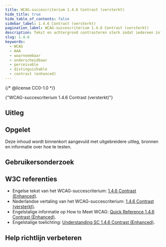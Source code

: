 ```yaml
---
title: WCAG-succescriterium 1.4.6 Contrast (versterkt)
hide_title: true
hide_table_of_contents: false
sidebar_label: 1.4.6 Contrast (versterkt)
pagination_label: WCAG-succescriterium 1.4.6 Contrast (versterkt)
description: Tekst en achtergrond contrasteren sterk zodat iedereen informatie kan onderscheiden.
slug: 1.4.6
keywords:
  - WCAG
  - AAA
  - waarneembaar
  - onderscheidbaar
  - perceivable
  - distinguishable
  - contrast (enhanced)
---
```


{/* @license CC0-1.0 */}


<WcagHeadingGroup level={1} conformanceLevel="Niveau AAA">
  {"WCAG-succescriterium 1.4.6 Contrast (versterkt)"}
</WcagHeadingGroup>

<SpotlightSection>
  <Markdown omitH1 headinglevel={3}>
    <AAAMessage />
  </Markdown>
</SpotlightSection>

## Uitleg

<Summary />

## Opgelet

Deze inhoud wordt binnenkort aangevuld met uitgebreidere uitleg, bronnen en informatie over hoe te testen.

## Gebruikersonderzoek

<CTAGebruikersonderzoek />

## W3C referenties

- Engelse tekst van het WCAG-succescriterium: [<span lang="en">1.4.6 Contrast (Enhanced)</span>](https://www.w3.org/TR/WCAG22/#contrast-minimum).
- Nederlandse vertaling van het WCAG-succescriterium: [1.4.6 Contrast (versterkt)](https://www.w3.org/Translations/WCAG22-nl/#contrast-minimum).
- Engelstalige informatie op <span lang="en">How to Meet WCAG</span>: [<span lang="en">Quick Reference 1.4.6 Contrast (Enhanced)</span>](https://www.w3.org/WAI/WCAG22/quickref/#contrast-enhanced).
- Engelstalige toelichting: [<span lang="en">Understanding SC 1.4.6 Contrast (Enhanced)</span>](https://www.w3.org/WAI/WCAG22/Understanding/contrast-enhanced.html).

<SpotlightSection>
  <Markdown omitH1 headinglevel={3}>
    <Disclaimer />
  </Markdown>
</SpotlightSection>

## Help richtlijn verbeteren

<Markdown omitH1 headinglevel={3}>
  <WCAGFooterInfo />
</Markdown>
